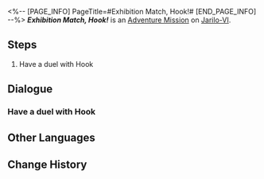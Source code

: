 <%-- [PAGE_INFO]
PageTitle=#Exhibition Match, Hook!#
[END_PAGE_INFO] --%>
{{Stub|Dialogue.}}
{{Mission Infobox
|id            = 8014149
|title         = 
|image         = <!--Mission Exhibition Match, Hook!.png-->
|type          = Adventure
|event_name    = 
|chapter       = 
|requirements  = {{subst:void|<!--Unknown: {"Type":"Manual"}-->}}
|summary       = <!--official mission summary from Fate's Atlas-->
|characters    = Trailblazer
|startLocation = [[Jarilo-VI]] - [[Old Weapon Testing Ground]]
|world         = Jarilo-VI
|area          = Old Weapon Testing Ground
|prev          = 
|next          = 
|rewards       = 
}}
'''''Exhibition Match, Hook!''''' is an [[Adventure Mission]] on [[Jarilo-VI]].

==Steps==
# Have a duel with Hook

<!--
==Gameplay Notes==

--><!--
==Trial Character==

-->
==Dialogue==
{{Stub Dialogue}}

===Have a duel with Hook===
{{Mission Description|type=adventure|location=Old Weapon Testing Ground|The core gameplay loop behind Aetherium Wars is "dueling." Challenge different players and show your true strength!}}
{{Dialogue Start}}
:{{tx}}
{{Dialogue End}}

==Other Languages==
{{Other Languages
|en   = Exhibition Match, Hook!
|zhs  = 表演赛！虎克
|zht  = 表演賽！虎克
|ja   = エキシビションマッチ！フック
|ko   = 시범 경기! 후크
|es   = Encuentro de exhibición: Hook
|fr   = Rencontre amicale&nbsp;: Hook&nbsp;!
|ru   = Показательный матч! Хук!
|th   = แมตช์กระชับมิตร! Hook
|vi   = Giải Biểu Diễn! Hook
|de   = Schaukampf, Hook!
|id   = Pertandingan Ekshibisi, Hook!
|pt   = Batalha de Exibição, Hook!
}}

==Change History==
{{Change History|1.4}}

